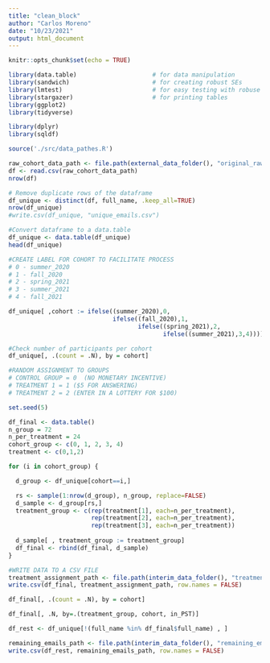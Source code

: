 ```yaml
---
title: "clean_block"
author: "Carlos Moreno"
date: "10/23/2021"
output: html_document
---
```


```r
knitr::opts_chunk$set(echo = TRUE)
```

```r
library(data.table)                     # for data manipulation 
library(sandwich)                       # for creating robust SEs 
library(lmtest)                         # for easy testing with robuse SEs
library(stargazer)                      # for printing tables 
library(ggplot2)
library(tidyverse)

library(dplyr)
library(sqldf)

source('./src/data_pathes.R')
```

```r
raw_cohort_data_path <- file.path(external_data_folder(), "original_raw_all_cohorts.csv")
df <- read.csv(raw_cohort_data_path)
nrow(df)
```


```r
# Remove duplicate rows of the dataframe
df_unique <- distinct(df, full_name, .keep_all=TRUE)
nrow(df_unique)
#write.csv(df_unique, "unique_emails.csv")
```

```r
#Convert dataframe to a data.table
df_unique <- data.table(df_unique)
head(df_unique)
```


```r
#CREATE LABEL FOR COHORT TO FACILITATE PROCESS
# 0 - summer_2020
# 1 - fall_2020
# 2 - spring_2021
# 3 - summer_2021
# 4 - fall_2021

df_unique[ ,cohort := ifelse((summer_2020),0,
                             ifelse((fall_2020),1,
                                    ifelse((spring_2021),2,
                                           ifelse((summer_2021),3,4))))]
```


```r
#Check number of participants per cohort
df_unique[, .(count = .N), by = cohort]
```


```r
#RANDOM ASSIGNMENT TO GROUPS
# CONTROL GROUP = 0  (NO MONETARY INCENTIVE)
# TREATMENT 1 = 1 ($5 FOR ANSWERING)
# TREATMENT 2 = 2 (ENTER IN A LOTTERY FOR $100)

set.seed(5)

df_final <- data.table()
n_group = 72
n_per_treatment = 24
cohort_group <- c(0, 1, 2, 3, 4)
treatment <- c(0,1,2)

for (i in cohort_group) {

  d_group <- df_unique[cohort==i,]

  rs <- sample(1:nrow(d_group), n_group, replace=FALSE)
  d_sample <- d_group[rs,]
  treatment_group <- c(rep(treatment[1], each=n_per_treatment),
                       rep(treatment[2], each=n_per_treatment),
                       rep(treatment[3], each=n_per_treatment))
  
  d_sample[ , treatment_group := treatment_group]
  df_final <- rbind(df_final, d_sample)
}


```

```r
#WRITE DATA TO A CSV FILE
treatment_assignment_path <- file.path(interim_data_folder(), "treatment_assignment.csv")
write.csv(df_final, treatment_assignment_path, row.names = FALSE)

```

```r
df_final[, .(count = .N), by = cohort]
```


```r
df_final[, .N, by=.(treatment_group, cohort, in_PST)]
```


```r
df_rest <- df_unique[!(full_name %in% df_final$full_name) , ]
```

```r
remaining_emails_path <- file.path(interim_data_folder(), "remaining_emails.csv")
write.csv(df_rest, remaining_emails_path, row.names = FALSE)
```










